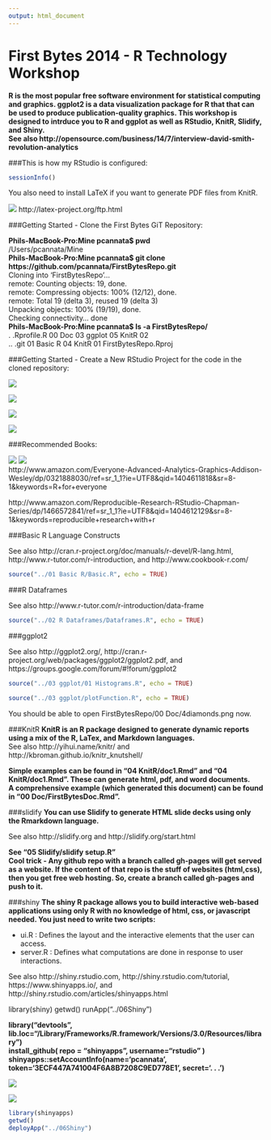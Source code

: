 ```yaml
---
output: html_document
---
```

First Bytes 2014 - R Technology Workshop
===
**R is the most popular free software environment for statistical computing and graphics. ggplot2 is a data visualization package for R that that can be used to produce publication-quality graphics. This workshop is designed to intrduce you to R and ggplot as well as RStudio, KnitR, Slidify, and Shiny.  
See also http://opensource.com/business/14/7/interview-david-smith-revolution-analytics**

###This is how my RStudio is configured:
```r
sessionInfo()
```

You also need to install LaTeX if you want to generate PDF files from KnitR.  

![](./LaTex.png) http://latex-project.org/ftp.html

###Getting Started - Clone the First Bytes GiT Repository:

**Phils-MacBook-Pro:Mine pcannata$ pwd**  
/Users/pcannata/Mine  
**Phils-MacBook-Pro:Mine pcannata$ git clone https://github.com/pcannata/FirstBytesRepo.git**  
Cloning into 'FirstBytesRepo'...  
remote: Counting objects: 19, done.  
remote: Compressing objects: 100% (12/12), done.  
remote: Total 19 (delta 3), reused 19 (delta 3)  
Unpacking objects: 100% (19/19), done.  
Checking connectivity... done  
**Phils-MacBook-Pro:Mine pcannata$ ls -a FirstBytesRepo/**  
.  		.Rprofile.R		00 Doc			03 ggplot		05 KnitR 02  
..			.git			01 Basic R		04 KnitR 01		FirstBytesRepo.Rproj  

###Getting Started - Create a New RStudio Project for the code in the cloned repository:

![](./NewProject.png)  

![](./NewProject2.png)  

![](./NewProject3.png)  

![](./NewProject4.png)  

###Recommended Books:

![](./RforEveryone.png) ![](./ReproducibleResearch.png)  
http://www.amazon.com/Everyone-Advanced-Analytics-Graphics-Addison-Wesley/dp/0321888030/ref=sr_1_1?ie=UTF8&qid=1404611818&sr=8-1&keywords=R+for+everyone

http://www.amazon.com/Reproducible-Research-RStudio-Chapman-Series/dp/1466572841/ref=sr_1_1?ie=UTF8&qid=1404612129&sr=8-1&keywords=reproducible+research+with+r

###Basic R Language Constructs

See also http://cran.r-project.org/doc/manuals/r-devel/R-lang.html, http://www.r-tutor.com/r-introduction, and http://www.cookbook-r.com/

```r
source("../01 Basic R/Basic.R", echo = TRUE)
```

###R Dataframes

See also http://www.r-tutor.com/r-introduction/data-frame

```r
source("../02 R Dataframes/Dataframes.R", echo = TRUE)
```

###ggplot2

See also http://ggplot2.org/, http://cran.r-project.org/web/packages/ggplot2/ggplot2.pdf, and https://groups.google.com/forum/#!forum/ggplot2

```r
source("../03 ggplot/01 Histograms.R", echo = TRUE)
```

```r
source("../03 ggplot/plotFunction.R", echo = TRUE)
```

You should be able to open FirstBytesRepo/00 Doc/4diamonds.png now.

###KnitR
**KnitR is an R package designed to generate dynamic reports using a mix of the R, LaTex, and Markdown languages.**  
See also http://yihui.name/knitr/ and http://kbroman.github.io/knitr_knutshell/

**Simple examples can be found in "04 KnitR/doc1.Rmd" and "04 KnitR/doc1.Rmd". These can generate html, pdf, and word documents.**  
**A comprehensive example (which generated this document) can be found in "00 Doc/FirstBytesDoc.Rmd".**  

###slidify
**You can use Slidify to generate HTML slide decks using only the Rmarkdown language.**  

See also http://slidify.org and http://slidify.org/start.html

**See "05 Slidify/slidify setup.R"**  
**Cool trick - Any github repo with a branch called gh-pages will get served as a website. If the content of that repo is the stuff of websites (html,css), then you get free web hosting. So, create a branch called gh-pages and push to it.**  

###shiny
**The shiny R package allows you to build interactive web-based applications using only R with no knowledge of html, css, or javascript needed. You just need to write two scripts:**  

* ui.R : Defines the layout and the interactive elements that the user can access.
* server.R : Defines what computations are done in response to user interactions. 

See also http://shiny.rstudio.com, http://shiny.rstudio.com/tutorial, https://www.shinyapps.io/, and http://shiny.rstudio.com/articles/shinyapps.html 

library(shiny)
getwd()
runApp("../06Shiny")

**library("devtools", lib.loc="/Library/Frameworks/R.framework/Versions/3.0/Resources/library")  
install_github( repo = "shinyapps", username="rstudio" )  
shinyapps::setAccountInfo(name='pcannata', token='3ECF447A741004F6A8B7208C9ED778E1', secret='. . . ')**  

![](./shinyapps.io.png)

![](./pcannata.shinyapps.io.png)

```r
library(shinyapps)
getwd()
deployApp("../06Shiny")
```


